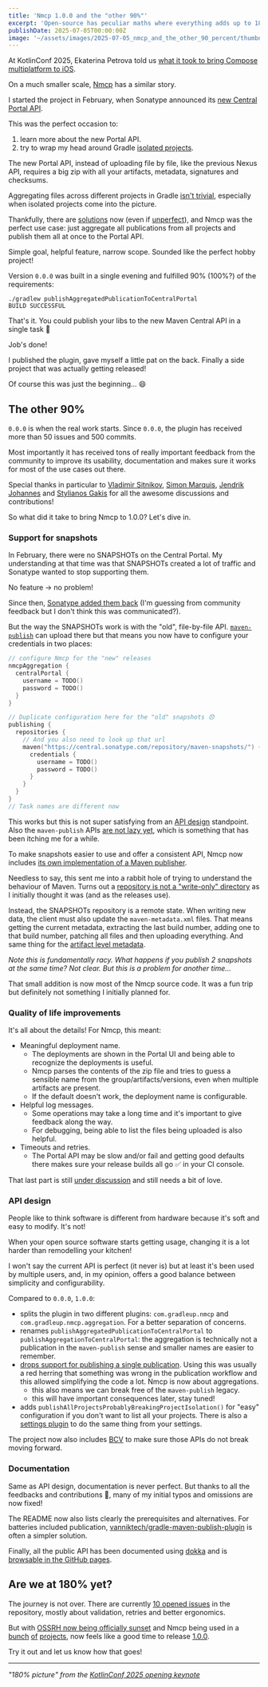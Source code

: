 ```yaml
---
title: 'Nmcp 1.0.0 and the "other 90%"'
excerpt: 'Open-source has peculiar maths where everything adds up to 180%.'
publishDate: 2025-07-05T00:00:00Z
image: '~/assets/images/2025-07-05_nmcp_and_the_other_90_percent/thumbnail.png'
---
```


At KotlinConf 2025, Ekaterina Petrova told us [what it took to bring Compose multiplatform to iOS](https://youtu.be/F5NaqGF9oT4?t=2519).

On a much smaller scale, [Nmcp](https://github.com/GradleUp/nmcp/) has a similar story.

I started the project in February, when Sonatype announced its [new Central Portal API](https://central.sonatype.org/publish/publish-portal-api/).

This was the perfect occasion to:

1. learn more about the new Portal API.
2. try to wrap my head around Gradle [isolated projects](https://docs.gradle.org/current/userguide/isolated_projects.html).

The new Portal API, instead of uploading file by file, like the previous Nexus API, requires a big zip with all your artifacts, metadata, signatures and checksums.

Aggregating files across different projects in Gradle [isn't trivial](https://github.com/gradle/gradle/issues/29037), especially when isolated projects come into the picture.

Thankfully, there are [solutions](https://www.liutikas.net/2024/12/11/Together-In-Isolation.html) now (even if [unperfect](https://github.com/gradle/gradle/issues/29037)), and Nmcp was the perfect use case: just aggregate all publications from all projects and publish them all at once to the Portal API.

Simple goal, helpful feature, narrow scope. Sounded like the perfect hobby project!

Version `0.0.0` was built in a single evening and fulfilled 90% (100%?) of the requirements:

```
./gradlew publishAggregatedPublicationToCentralPortal
BUILD SUCCESSFUL
```

That's it. You could publish your libs to the new Maven Central API in a single task 🎉

Job's done!

I published the plugin, gave myself a little pat on the back. Finally a side project that was actually getting released!

Of course this was just the beginning... 😄

## The other 90%

`0.0.0` is when the real work starts. Since `0.0.0`, the plugin has received more than 50 issues and 500 commits.

Most importantly it has received tons of really important feedback from the community to improve its usability, documentation and makes sure it works for most of the use cases out there.

Special thanks in particular to [Vladimir Sitnikov](https://github.com/vlsi), [Simon Marquis](https://github.com/simonmarquis), [Jendrik Johannes](https://github.com/jjohannes) and [Stylianos Gakis](https://github.com/StylianosGakis) for all the awesome discussions and contributions!

So what did it take to bring Nmcp to 1.0.0? Let's dive in.

### Support for snapshots

In February, there were no SNAPSHOTs on the Central Portal. My understanding at that time was that SNAPSHOTs created a lot of traffic and Sonatype wanted to stop supporting them.

No feature -> no problem!

Since then, [Sonatype added them back](https://central.sonatype.org/publish/publish-portal-ossrh-staging-api/) (I'm guessing from community feedback but I don't think this was communicated?).

But the way the SNAPSHOTs work is with the "old", file-by-file API. [`maven-publish`](https://docs.gradle.org/current/userguide/publishing_maven.html) can upload there but that means you now have to configure your credentials in two places:

```kotlin
// configure Nmcp for the "new" releases
nmcpAggregation {
  centralPortal {
    username = TODO()
    password = TODO()
  }
}

// Duplicate configuration here for the "old" snapshots 😞
publishing {
  repositories {
    // And you also need to look up that url
    maven("https://central.sonatype.com/repository/maven-snapshots/") {
      credentials {
        username = TODO()
        password = TODO()
      }
    }
  }
}
// Task names are different now
```

This works but this is not super satisfying from an [API design](#api-design) standpoint. Also the `maven-publish` APIs [are not lazy yet](https://github.com/gradle/gradle/issues/26374), which is something that has been itching me for a while.

To make snapshots easier to use and offer a consistent API, Nmcp now includes [its own implementation of a Maven publisher](https://github.com/gradleup/nmcp/blob/5ef32aa1522ddd3c8bf4eac766f54dbc9137e37b/nmcp/src/main/kotlin/nmcp/transport/publishFileByFile.kt#L15).

Needless to say, this sent me into a rabbit hole of trying to understand the behaviour of Maven. Turns out a [repository is not a "write-only" directory](https://github.com/GradleUp/nmcp/issues/73#issuecomment-2880629557) as I initially thought it was (and as the releases use).

Instead, the SNAPSHOTs repository is a remote state. When writing new data, the client must also update the `maven-metadata.xml` files. That means getting the current metadata, extracting the last build number, adding one to that build number, patching all files and then uploading everything. And same thing for the [artifact level metadata](https://maven.apache.org/repositories/metadata.html).

_Note this is fundamentally racy. What happens if you publish 2 snapshots at the same time? Not clear. But this is a problem for another time..._

That small addition is now most of the Nmcp source code. It was a fun trip but definitely not something I initially planned for.

### Quality of life improvements

It's all about the details! For Nmcp, this meant:

- Meaningful deployment name.
  - The deployments are shown in the Portal UI and being able to recognize the deployments is useful.
  - Nmcp parses the contents of the zip file and tries to guess a sensible name from the group/artifacts/versions, even when multiple artifacts are present.
  - If the default doesn't work, the deployment name is configurable.
- Helpful log messages.
  - Some operations may take a long time and it's important to give feedback along the way.
  - For debugging, being able to list the files being uploaded is also helpful.
- Timeouts and retries.
  - The Portal API may be slow and/or fail and getting good defaults there makes sure your release builds all go ✅ in your CI console.

That last part is still [under discussion](https://github.com/GradleUp/nmcp/issues/86) and still needs a bit of love.

### API design

People like to think software is different from hardware because it's soft and easy to modify. It's not!

When your open source software starts getting usage, changing it is a lot harder than remodelling your kitchen!

I won't say the current API is perfect (it never is) but at least it's been used by multiple users, and, in my opinion, offers a good balance between simplicity and configurability.

Compared to `0.0.0`, `1.0.0`:

- splits the plugin in two different plugins: `com.gradleup.nmcp` and `com.gradleup.nmcp.aggregation`. For a better separation of concerns.
- renames `publishAggregatedPublicationToCentralPortal` to `publishAggregationToCentralPortal`: the aggregation is technically not a publication in the `maven-publish` sense and smaller names are easier to remember.
- [drops support for publishing a single publication](https://github.com/GradleUp/nmcp/issues/84). Using this was usually a red herring that something was wrong in the publication workflow and this allowed simplifying the code a lot. Nmcp is now about aggregations.
  - this also means we can break free of the `maven-publish` legacy.
  - this will have important consequences later, stay tuned!
- adds `publishAllProjectsProbablyBreakingProjectIsolation()` for "easy" configuration if you don't want to list all your projects. There is also a [settings plugin](https://github.com/gradleup/nmcp/blob/5ef32aa1522ddd3c8bf4eac766f54dbc9137e37b/nmcp/src/main/kotlin/nmcp/plugins.kt#L22) to do the same thing from your settings.

The project now also includes [BCV](https://github.com/Kotlin/binary-compatibility-validator) to make sure those APIs do not break moving forward.

### Documentation

Same as API design, documentation is never perfect. But thanks to all the feedbacks and contributions 💙, many of my initial typos and omissions are now fixed!

The README now also lists clearly the prerequisites and alternatives. For batteries included publication, [vanniktech/gradle-maven-publish-plugin](https://github.com/vanniktech/gradle-maven-publish-plugin) is often a simpler solution.

Finally, all the public API has been documented using [dokka](https://github.com/Kotlin/dokka) and is [browsable in the GitHub pages](https://gradleup.com/nmcp/kdoc/nmcp/index.html).

## Are we at 180% yet?

The journey is not over. There are currently [10 opened issues](https://github.com/GradleUp/nmcp/issues) in the repository, mostly about validation, retries and better ergonomics.

But with [OSSRH now being officially sunset](https://central.sonatype.org/news/20250326_ossrh_sunset/) and Nmcp being used in a [bunch](https://github.com/leboncoin/spark-android/) [of](https://github.com/apollographql/apollo-kotlin) [projects](https://github.com/elastic/elasticsearch-hadoop), now feels like a good time to release [1.0.0](https://github.com/GradleUp/nmcp/issues/87).

Try it out and let us know how that goes!


----

_"180% picture" from the [KotlinConf 2025 opening keynote](https://www.youtube.com/watch?v=F5NaqGF9oT4)_ 
